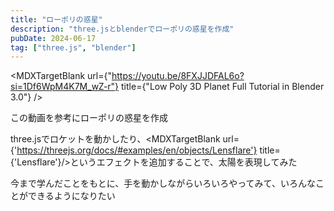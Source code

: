 ```yaml
---
title: "ローポリの惑星"
description: "three.jsとblenderでローポリの惑星を作成"
pubDate: 2024-06-17
tag: ["three.js", "blender"]
---
```



<MDXTargetBlank
  url={"https://youtu.be/8FXJJDFAL6o?si=1Df6WpM4K7M_wZ-r"}
  title={"Low Poly 3D Planet Full Tutorial in Blender 3.0"}
/>

この動画を参考にローポリの惑星を作成

three.jsでロケットを動かしたり、<MDXTargetBlank url={'https://threejs.org/docs/#examples/en/objects/Lensflare'} title={'Lensflare'}/>というエフェクトを追加することで、太陽を表現してみた

今まで学んだことをもとに、手を動かしながらいろいろやってみて、いろんなことができるようになりたい

<LowPolyPlanet />
